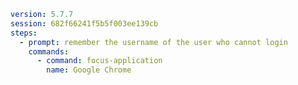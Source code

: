 ```yaml
version: 5.7.7
session: 682f66241f5b5f003ee139cb
steps:
  - prompt: remember the username of the user who cannot login
    commands:
      - command: focus-application
        name: Google Chrome
```
